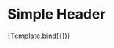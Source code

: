 

<Meta title="Navigation/Simple Header" component={SimpleHeader} />


# Simple Header

<Canvas>
  <Story
    name="Simple Header"
    args={{
      title: 'Nachricht an den Verkäufer',
      url: 'https://www.autoscout24.ch/de',
    }}
  >
    {Template.bind({})}
  </Story>
</Canvas>

<ArgsTable story="Simple Header" />

